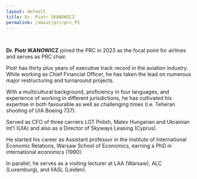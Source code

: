 ```yaml
---
layout: default
title: Dr. Piotr IKANOWICZ
permalink: /about/prc/prc_PI
---
```


<br>

**Dr. Piotr IKANOWICZ** joined the PRC in 2023 as the focal point for airlines and serves as PRC chair.

Piotr has thirty plus years of executive track record in the aviation industry. While working as Chief Financial Officer, he has taken the lead on numerous major restructuring and turnaround projects. 

With a multicultural background, proficiency in four languages, and experience of working in different jurisdictions, he has cultivated his expertise in both favourable as well as challenging times (i.e. Teheran shooting of UIA Boeing 737). 

Served as CFO of three carriers LOT Polish, Malev Hungarian and Ukrainian Int’l (UIA) and also as a Director of Skyways Leasing (Cyprus).

He started his career as Assistant professor in the Institute of International Economic Relations, Warsaw School of Economics, earning a PhD in international economics (1990).

In parallel, he serves as a visiting lecturer at LAA (Warsaw), ALC (Luxemburg), and IIASL (Leiden).